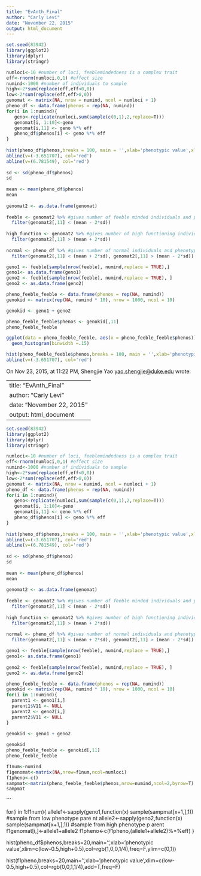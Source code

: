 ```yaml
---
title: "EvAnth_Final"
author: "Carly Levi"
date: "November 22, 2015"
output: html_document
---
```

```r
set.seed(83942)
library(ggplot2)
library(dplyr)
library(stringr)
```
 
```r
numloci<-10 #number of loci, feeblemindedness is a complex trait
eff<-rnorm(numloci,0,1) #effect size
numind<-1000 #number of individuals to sample
high<-2*sum(replace(eff,eff<0,0))
low<-2*sum(replace(eff,eff>0,0))
genomat <- matrix(NA, nrow = numind, ncol = numloci + 1)
pheno_df <- data.frame(phenos = rep(NA, numind))
for(i in 1:numind){
   geno<-replicate(numloci,sum(sample(c(0,1),2,replace=T)))
   genomat[i, 1:10]<-geno
   genomat[i,11] <- geno %*% eff
   pheno_df$phenos[i] <- geno %*% eff
}
 
hist(pheno_df$phenos,breaks = 100, main = '',xlab='phenotypic value',xlim=c(low-0.5,high+0.5))
abline(v=(-3.651707), col='red')
abline(v=(6.781549), col='red')
 
sd <- sd(pheno_df$phenos)
sd
 
mean <- mean(pheno_df$phenos)
mean
 
genomat2 <- as.data.frame(genomat)
 
feeble <- genomat2 %>% #gives number of feeble minded individuals and phenotype
  filter(genomat2[,11] < (mean - 2*sd))
 
high_function <- genomat2 %>% #gives number of high functioning individuals and phenotype
  filter(genomat2[,11] > (mean + 2*sd))
 
normal <- pheno_df %>% #gives number of normal individuals and phenotype
  filter(genomat2[,11] < (mean + 2*sd), genomat2[,11] > (mean - 2*sd))
```
 
```r
geno1 <- feeble[sample(nrow(feeble), numind,replace = TRUE),]
geno1<- as.data.frame(geno1)
geno2 <- feeble[sample(nrow(feeble), numind,replace = TRUE), ]
geno2 <- as.data.frame(geno2)
```
 
```r
pheno_feeble_feeble <- data.frame(phenos = rep(NA, numind))
genokid <- matrix(rep(NA, numind * 10), nrow = 1000, ncol = 10)
```
 
```r
genokid <- geno1 + geno2

pheno_feeble_feeble$phenos <- genokid[,11]
pheno_feeble_feeble
```

```r
ggplot(data = pheno_feeble_feeble, aes(x = pheno_feeble_feeble$phenos)) +
  geom_histogram(binwidth =.15)

hist(pheno_feeble_feeble$phenos,breaks = 100, main = '',xlab='phenotypic value',xlim=c(low-0.5,high+0.5))
abline(v=(-3.651707), col='red')
```

On Nov 23, 2015, at 11:22 PM, Shengjie Yao <yao.shengjie@duke.edu> wrote:

---
title: "EvAnth_Final"
author: "Carly Levi"
date: "November 22, 2015"
output: html_document
---
```r
set.seed(83942)
library(ggplot2)
library(dplyr)
library(stringr)
```
 
```r
numloci<-10 #number of loci, feeblemindedness is a complex trait
eff<-rnorm(numloci,0,1) #effect size
numind<-1000 #number of individuals to sample
high<-2*sum(replace(eff,eff<0,0)) 
low<-2*sum(replace(eff,eff>0,0))
genomat <- matrix(NA, nrow = numind, ncol = numloci + 1) 
pheno_df <- data.frame(phenos = rep(NA, numind))
for(i in 1:numind){
   geno<-replicate(numloci,sum(sample(c(0,1),2,replace=T)))
   genomat[i, 1:10]<-geno
   genomat[i,11] <- geno %*% eff
   pheno_df$phenos[i] <- geno %*% eff
}
 
hist(pheno_df$phenos,breaks = 100, main = '',xlab='phenotypic value',xlim=c(low-0.5,high+0.5))
abline(v=(-3.651707), col='red')
abline(v=(6.781549), col='red')
 
sd <- sd(pheno_df$phenos)
sd
 
mean <- mean(pheno_df$phenos)
mean
 
genomat2 <- as.data.frame(genomat)
 
feeble <- genomat2 %>% #gives number of feeble minded individuals and phenotype
  filter(genomat2[,11] < (mean - 2*sd))
 
high_function <- genomat2 %>% #gives number of high functioning individuals and phenotype
  filter(genomat2[,11] > (mean + 2*sd))
 
normal <- pheno_df %>% #gives number of normal individuals and phenotype
  filter(genomat2[,11] < (mean + 2*sd), genomat2[,11] > (mean - 2*sd))
```
 
```r
geno1 <- feeble[sample(nrow(feeble), numind,replace = TRUE),]
geno1<- as.data.frame(geno1)
 
geno2 <- feeble[sample(nrow(feeble), numind,replace = TRUE), ]
geno2 <- as.data.frame(geno2)
```
 
```r
pheno_feeble_feeble <- data.frame(phenos = rep(NA, numind))
genokid <- matrix(rep(NA, numind * 10), nrow = 1000, ncol = 10)
for(i in 1:numind){
  parent1 <- geno1[i,]
  parent1$V11 <- NULL
  parent2 <- geno2[i,]
  parent2$V11 <- NULL
}
```
 
```r
genokid <- geno1 + geno2
 
genokid
pheno_feeble_feeble <- genokid[,11]
pheno_feeble_feeble
```
 
```r
f1num<-numind 
f1genomat<-matrix(NA,nrow=f1num,ncol=numloci) 
f1pheno<-c() 
sampmat<-matrix(pheno_feeble_feeble$phenos,nrow=numind,ncol=2,byrow=T)
sampmat
```
 
```
 
 
for(i in 1:f1num){
allele1<-sapply(geno1,function(x) sample(sampmat[x+1,],1)) #sample from low phenotype pare nt
allele2<-sapply(geno2,function(x) sample(sampmat[x+1,],1)) #sample from high phenotype p arent
    f1genomat[i,]<-allele1+allele2
    f1pheno<-c(f1pheno,(allele1+allele2)%*%eff)
}
 
hist(pheno_df$phenos,breaks=20,main='',xlab='phenotypic value',xlim=c(low-0.5,high+0.5),col=rgb(1,0,0,1/4),freq=F,ylim=c(0,1))
 
hist(f1pheno,breaks=20,main='',xlab='phenotypic value',xlim=c(low-0.5,high+0.5),col=rgb(0,0,1,1/4),add=T,freq=F)

